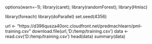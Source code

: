 options(warn=-1);
library(caret);
library(randomForest);
library(Hmisc)

library(foreach)
library(doParallel)
set.seed(4356)

url <- "https://d396qusza40orc.cloudfront.net/predmachlearn/pml-training.csv"
download.file(url,'D:/temp/training.csv')
data <- read.csv('D:/temp/training.csv')
head(data)
summary(data)
